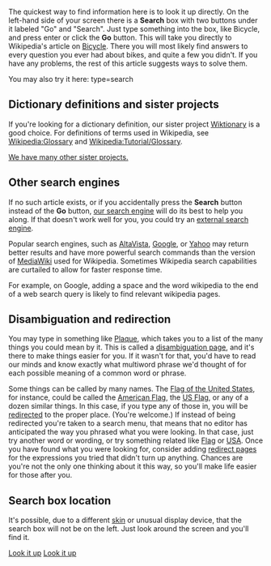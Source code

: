 {{TOCRight}}
{{main|Wikipedia:Searching}}

The quickest way to find information here is to look it up directly. On the left-hand side of your screen there is a '''Search''' box with two buttons under it labeled "Go" and "Search". Just type something into the box, like Bicycle, and press enter or click the '''Go''' button. This will take you directly to Wikipedia's article on [[Bicycle]]. There you will most likely find answers to every question you ever had about bikes, and quite a few you didn't. If you have any problems, the rest of this article suggests ways to solve them.

You may also try it here: <inputbox>type=search</inputbox>

== Dictionary definitions and sister projects ==
If you're looking for a dictionary definition, our sister project [http://en.wiktionary.org/wiki/Main_Page Wiktionary] is a good choice.  For definitions of terms used in Wikipedia, see [[Wikipedia:Glossary]] and [[Wikipedia:Tutorial/Glossary]].

[http://wikimediafoundation.org/wiki/Our_projects We have many other sister projects.]

== Other search engines ==
If no such article exists, or if you accidentally press the '''Search''' button instead of the '''Go''' button, [[Wikipedia:Searching|our search engine]] will do its best to help you along. If that doesn't work well for you, you could try an [[Wikipedia:Searching#External_search_engines|external search engine]].

Popular search engines, such as [[AltaVista]], [[Google]], or [[Yahoo]] may return better results and have more powerful search commands than the version of [[MediaWiki]] used for Wikipedia.  Sometimes Wikipedia search capabilities are curtailed to allow for faster response time.

For example, on Google, adding a space and the word wikipedia to the end of a web search query is likely to find relevant wikipedia pages.

== Disambiguation and redirection ==
You may type in something like [[Plaque]], which takes you to a list of the many things you could mean by it. This is called a [[Wikipedia:Disambiguation|disambiguation page]], and it's there to make things easier for you. If it wasn't for that, you'd have to read our minds and know exactly what multiword phrase we'd thought of for each possible meaning of a common word or phrase.

Some things can be called by many names. The [[Flag of the United States]], for instance, could be called the [[American Flag]], the [[US Flag]], or any of a dozen similar things. In this case, if you type any of those in, you will be [[Wikipedia:Redirect|redirected]] to the proper place.  (You're welcome.) If instead of being redirected you're taken to a search menu, that means that no editor has anticipated the way you phrased what you were looking.  In that case, just try another word or wording, or try something related like [[Flag]] or [[USA]]. Once you have found what you were looking for, consider adding [[Wikipedia:Redirect|redirect pages]] for the expressions you tried that didn't turn up anything. Chances are you're not the only one thinking about it this way, so you'll make life easier for those after you.

== Search box location ==
It's possible, due to a different [[Wikipedia:Skin|skin]] or unusual display device, that the search box will not be on the left. Just look around the screen and you'll find it.

[[Category:EVPWiki basic information|Look it up]]
[[Category:EVPWiki features|Look it up]]